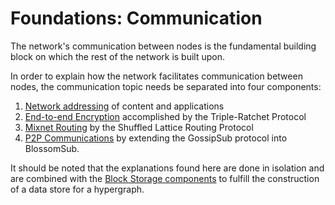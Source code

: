 
# Foundations: Communication

The network's communication between nodes is the fundamental building block on which the rest of the network is built upon.

In order to explain how the network facilitates communication between nodes, the communication topic needs be separated into four components: 
 1. [Network addressing](./addressing) of content and applications
 2. [End-to-end Encryption](./e2ee) accomplished by the Triple-Ratchet Protocol
 3. [Mixnet Routing](./mixnet-routing) by the Shuffled Lattice Routing Protocol
 4. [P2P Communications](./p2p-communication) by extending the GossipSub protocol into BlossomSub.

It should be noted that the explanations found here are done in isolation and are combined with the [Block Storage components](/docs/learn/block-storage/) to fulfill the construction of a data store for a hypergraph.

<Figure src="/img/docs/learn/communication/BlossomSub.png" alt="A diagram depicting the high level network structure" />

<DocCardList />

